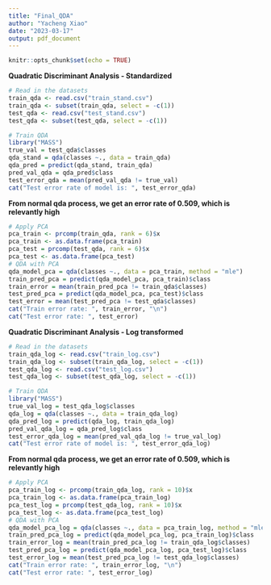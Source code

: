 ```yaml
---
title: "Final_QDA"
author: "Yacheng Xiao"
date: "2023-03-17"
output: pdf_document
---
```


```r
knitr::opts_chunk$set(echo = TRUE)
```
**Quadratic Discriminant Analysis - Standardized**

```r
# Read in the datasets
train_qda <- read.csv("train_stand.csv")
train_qda <- subset(train_qda, select = -c(1))
test_qda <- read.csv("test_stand.csv")
test_qda <- subset(test_qda, select = -c(1))
```

```r
# Train QDA
library("MASS")
true_val = test_qda$classes
qda_stand = qda(classes ~., data = train_qda)
qda_pred = predict(qda_stand, train_qda)
pred_val_qda = qda_pred$class
test_error_qda = mean(pred_val_qda != true_val)
cat("Test error rate of model is: ", test_error_qda)
```
**From normal qda process, we get an error rate of 0.509, which is relevantly high**
```r
# Apply PCA
pca_train <- prcomp(train_qda, rank = 6)$x
pca_train <- as.data.frame(pca_train)
pca_test = prcomp(test_qda, rank = 6)$x
pca_test <- as.data.frame(pca_test)
# QDA with PCA
qda_model_pca = qda(classes ~., data = pca_train, method = "mle")
train_pred_pca = predict(qda_model_pca, pca_train)$class
train_error = mean(train_pred_pca != train_qda$classes)
test_pred_pca = predict(qda_model_pca, pca_test)$class
test_error = mean(test_pred_pca != test_qda$classes)
cat("Train error rate: ", train_error, "\n")
cat("Test error rate: ", test_error)
```
**Quadratic Discriminant Analysis - Log transformed**

```r
# Read in the datasets
train_qda_log <- read.csv("train_log.csv")
train_qda_log <- subset(train_qda_log, select = -c(1))
test_qda_log <- read.csv("test_log.csv")
test_qda_log <- subset(test_qda_log, select = -c(1))
```

```r
# Train QDA
library("MASS")
true_val_log = test_qda_log$classes
qda_log = qda(classes ~., data = train_qda_log)
qda_pred_log = predict(qda_log, train_qda_log)
pred_val_qda_log = qda_pred_log$class
test_error_qda_log = mean(pred_val_qda_log != true_val_log)
cat("Test error rate of model is: ", test_error_qda_log)
```
**From normal qda process, we get an error rate of 0.509, which is relevantly high**
```r
# Apply PCA
pca_train_log <- prcomp(train_qda_log, rank = 10)$x
pca_train_log <- as.data.frame(pca_train_log)
pca_test_log = prcomp(test_qda_log, rank = 10)$x
pca_test_log <- as.data.frame(pca_test_log)
# QDA with PCA
qda_model_pca_log = qda(classes ~., data = pca_train_log, method = "mle")
train_pred_pca_log = predict(qda_model_pca_log, pca_train_log)$class
train_error_log = mean(train_pred_pca_log != train_qda_log$classes)
test_pred_pca_log = predict(qda_model_pca_log, pca_test_log)$class
test_error_log = mean(test_pred_pca_log != test_qda_log$classes)
cat("Train error rate: ", train_error_log, "\n")
cat("Test error rate: ", test_error_log)
```